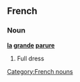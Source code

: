 ==French==
===Noun===
'''[[la]] [[grande]] [[parure]]'''

# Full dress
[[Category:French nouns]]{{attention|fr}}